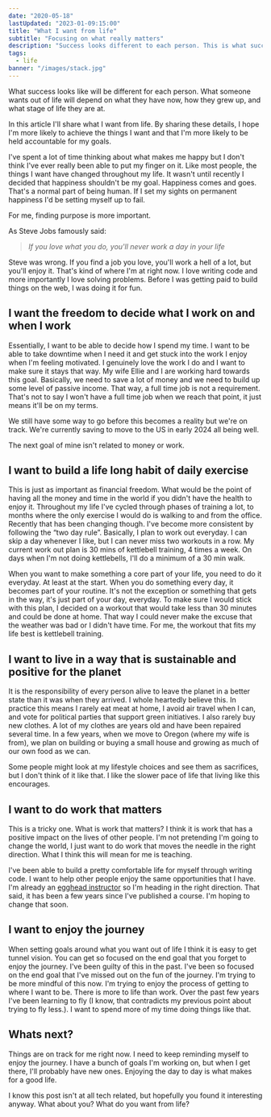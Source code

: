 ```yaml
---
date: "2020-05-18"
lastUpdated: "2023-01-09:15:00"
title: "What I want from life"
subtitle: "Focusing on what really matters"
description: "Success looks different to each person. This is what success looks like for me and what I want to get out of my time on earth."
tags:
  - life
banner: "/images/stack.jpg"
---
```


What success looks like will be different for each person. What someone wants out of life will depend on what they have now, how they grew up, and what stage of life they are at.

In this article I'll share what I want from life. By sharing these details, I hope I'm more likely to achieve the things I want and that I'm more likely to be held accountable for my goals.

I've spent a lot of time thinking about what makes me happy but I don't think I've ever really been able to put my finger on it. Like most people, the things I want have changed throughout my life. It wasn't until recently I decided that happiness shouldn't be my goal. Happiness comes and goes. That's a normal part of being human. If I set my sights on permanent happiness I'd be setting myself up to fail.

For me, finding purpose is more important.

As Steve Jobs famously said:

> _If you love what you do, you'll never work a day in your life_

Steve was wrong. If you find a job you love, you'll work a hell of a lot, but you'll enjoy it. That's kind of where I'm at right now. I love writing code and more importantly I love solving problems. Before I was getting paid to build things on the web, I was doing it for fun.

## I want the freedom to decide what I work on and when I work

Essentially, I want to be able to decide how I spend my time. I want to be able to take downtime when I need it and get stuck into the work I enjoy when I'm feeling motivated. I genuinely love the work I do and I want to make sure it stays that way. My wife Ellie and I are working hard towards this goal. Basically, we need to save a lot of money and we need to build up some level of passive income. That way, a full time job is not a requirement. That's not to say I won't have a full time job when we reach that point, it just means it'll be on my terms.

We still have some way to go before this becomes a reality but we're on track. We're currently saving to move to the US in early 2024 all being well.

The next goal of mine isn't related to money or work.

## I want to build a life long habit of daily exercise

This is just as important as financial freedom. What would be the point of having all the money and time in the world if you didn't have the health to enjoy it. Throughout my life I've cycled through phases of training a lot, to months where the only exercise I would do is walking to and from the office. Recently that has been changing though. I've become more consistent by following the “two day rule”. Basically, I plan to work out everyday. I can skip a day whenever I like, but I can never miss two workouts in a row. My current work out plan is 30 mins of kettlebell training, 4 times a week. On days when I'm not doing kettlebells, I'll do a minimum of a 30 min walk.

When you want to make something a core part of your life, you need to do it everyday. At least at the start. When you do something every day, it becomes part of your routine. It's not the exception or something that gets in the way, it's just part of your day, everyday. To make sure I would stick with this plan, I decided on a workout that would take less than 30 minutes and could be done at home. That way I could never make the excuse that the weather was bad or I didn't have time. For me, the workout that fits my life best is kettlebell training.

## I want to live in a way that is sustainable and positive for the planet

It is the responsibility of every person alive to leave the planet in a better state than it was when they arrived. I whole heartedly believe this. In practice this means I rarely eat meat at home, I avoid air travel when I can, and vote for political parties that support green initiatives. I also rarely buy new clothes. A lot of my clothes are years old and have been repaired several time. In a few years, when we move to Oregon (where my wife is from), we plan on building or buying a small house and growing as much of our own food as we can.

Some people might look at my lifestyle choices and see them as sacrifices, but I don't think of it like that. I like the slower pace of life that living like this encourages.

## I want to do work that matters

This is a tricky one. What is work that matters? I think it is work that has a positive impact on the lives of other people. I'm not pretending I'm going to change the world, I just want to do work that moves the needle in the right direction. What I think this will mean for me is teaching.

I've been able to build a pretty comfortable life for myself through writing code. I want to help other people enjoy the same opportunities that I have. I'm already an [egghead instructor](https://egghead.io/instructors/paul-mcbride?af=auhexg) so I'm heading in the right direction. That said, it has been a few years since I've published a course. I'm hoping to change that soon.

## I want to enjoy the journey

When setting goals around what you want out of life I think it is easy to get tunnel vision. You can get so focused on the end goal that you forget to enjoy the journey. I've been guilty of this in the past. I've been so focused on the end goal that I've missed out on the fun of the journey. I'm trying to be more mindful of this now. I'm trying to enjoy the process of getting to where I want to be. There is more to life than work. Over the past few years I've been learning to fly (I know, that contradicts my previous point about trying to fly less.). I want to spend more of my time doing things like that.

## Whats next?

Things are on track for me right now. I need to keep reminding myself to enjoy the journey. I have a bunch of goals I'm working on, but when I get there, I'll probably have new ones. Enjoying the day to day is what makes for a good life.

I know this post isn't at all tech related, but hopefully you found it interesting anyway. What about you? What do you want from life?
